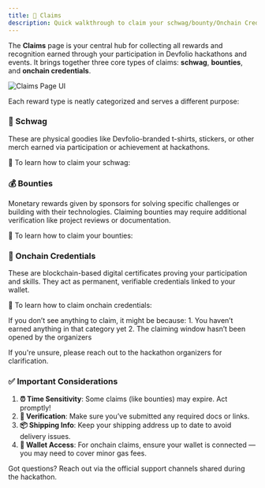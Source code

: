 ```yaml
---
title: 🎁 Claims
description: Quick walkthrough to claim your schwag/bounty/Onchain Credentials
---
```


The **Claims** page is your central hub for collecting all rewards and recognition earned through your participation in Devfolio hackathons and events. It brings together three core types of claims: **schwag**, **bounties**, and **onchain credentials**.

<p><img src="/assets/image (6).png" alt="Claims Page UI" /></p>

Each reward type is neatly categorized and serves a different purpose:


### 🧢 Schwag

These are physical goodies like Devfolio-branded t-shirts, stickers, or other merch earned via participation or achievement at hackathons.

🧾 To learn how to claim your schwag:  
<Card title="Claim Your Schwag" href="/docs/guide/participating-in-hackathons/claims/claiming-your-schwag" />


### 💰 Bounties

Monetary rewards given by sponsors for solving specific challenges or building with their technologies. Claiming bounties may require additional verification like project reviews or documentation.

🧾 To learn how to claim your bounties:  
<Card title="Claim Your Bounties" href="/docs/guide/participating-in-hackathons/claims/claiming-your-bounties" />


### 🔗 Onchain Credentials

These are blockchain-based digital certificates proving your participation and skills. They act as permanent, verifiable credentials linked to your wallet.

🧾 To learn how to claim onchain credentials:  
<Card title="Claim Your Onchain Credentials" href="/docs/guide/participating-in-hackathons/claims/claiming-your-onchain-credentials" />


<Callout type="warning" title="Understanding Claim Availability">
If you don’t see anything to claim, it might be because:
1. You haven’t earned anything in that category yet  
2. The claiming window hasn’t been opened by the organizers

If you're unsure, please reach out to the hackathon organizers for clarification.
</Callout>


### ✅ Important Considerations

1. **⏰ Time Sensitivity**: Some claims (like bounties) may expire. Act promptly!
2. **📄 Verification**: Make sure you’ve submitted any required docs or links.
3. **📦 Shipping Info**: Keep your shipping address up to date to avoid delivery issues.
4. **💸 Wallet Access**: For onchain claims, ensure your wallet is connected — you may need to cover minor gas fees.



Got questions? Reach out via the official support channels shared during the hackathon.

